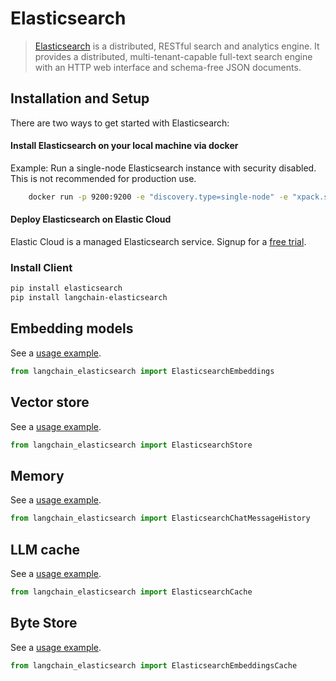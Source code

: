 # Elasticsearch

> [Elasticsearch](https://www.elastic.co/elasticsearch/) is a distributed, RESTful search and analytics engine.
> It provides a distributed, multi-tenant-capable full-text search engine with an HTTP web interface and schema-free
> JSON documents.

## Installation and Setup

There are two ways to get started with Elasticsearch:

#### Install Elasticsearch on your local machine via docker

Example: Run a single-node Elasticsearch instance with security disabled. This is not recommended for production use.

```bash
    docker run -p 9200:9200 -e "discovery.type=single-node" -e "xpack.security.enabled=false" -e "xpack.security.http.ssl.enabled=false" docker.elastic.co/elasticsearch/elasticsearch:8.9.0
```

#### Deploy Elasticsearch on Elastic Cloud

Elastic Cloud is a managed Elasticsearch service. Signup for a [free trial](https://cloud.elastic.co/registration?utm_source=langchain&utm_content=documentation).

### Install Client

```bash
pip install elasticsearch
pip install langchain-elasticsearch
```

## Embedding models

See a [usage example](/docs/integrations/text_embedding/elasticsearch).

```python
from langchain_elasticsearch import ElasticsearchEmbeddings
```

## Vector store

See a [usage example](/docs/integrations/vectorstores/elasticsearch).

```python
from langchain_elasticsearch import ElasticsearchStore
```


## Memory

See a [usage example](/docs/integrations/memory/elasticsearch_chat_message_history).

```python
from langchain_elasticsearch import ElasticsearchChatMessageHistory
```

## LLM cache

See a [usage example](/docs/integrations/llm_caching/#elasticsearch-cache).

```python
from langchain_elasticsearch import ElasticsearchCache
```

## Byte Store

See a [usage example](/docs/integrations/stores/elasticsearch).

```python
from langchain_elasticsearch import ElasticsearchEmbeddingsCache
```
